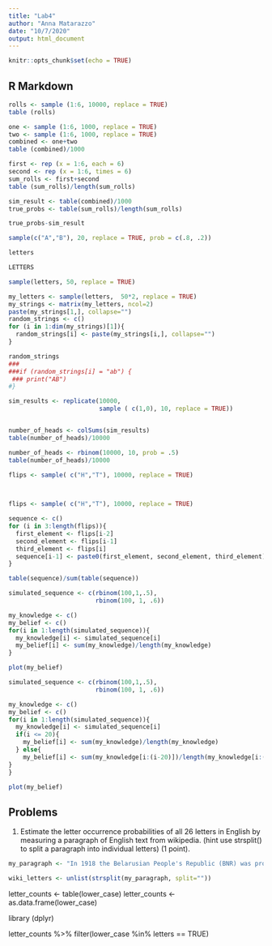 ```yaml
---
title: "Lab4"
author: "Anna Matarazzo"
date: "10/7/2020"
output: html_document
---
```


```r
knitr::opts_chunk$set(echo = TRUE)
```

## R Markdown

```r

rolls <- sample (1:6, 10000, replace = TRUE)
table (rolls)


```




```r

one <- sample (1:6, 1000, replace = TRUE)
two <- sample (1:6, 1000, replace = TRUE)
combined <- one+two
table (combined)/1000

```


```r

first <- rep (x = 1:6, each = 6)
second <- rep (x = 1:6, times = 6)
sum_rolls <- first+second
table (sum_rolls)/length(sum_rolls)

sim_result <- table(combined)/1000
true_probs <- table(sum_rolls)/length(sum_rolls)

true_probs-sim_result

```

```r
sample(c("A","B"), 20, replace = TRUE, prob = c(.8, .2))

letters

LETTERS

sample(letters, 50, replace = TRUE)

```


```r

my_letters <- sample(letters,  50*2, replace = TRUE)
my_strings <- matrix(my_letters, ncol=2)
paste(my_strings[1,], collapse="")
random_strings <- c()
for (i in 1:dim(my_strings)[1]){
  random_strings[i] <- paste(my_strings[i,], collapse="")
}

random_strings
###
###if (random_strings[i] = "ab") {
 ### print("AB")
#}

````


```r

sim_results <- replicate(10000,
                         sample ( c(1,0), 10, replace = TRUE))


number_of_heads <- colSums(sim_results)
table(number_of_heads)/10000

number_of_heads <- rbinom(10000, 10, prob = .5)
table(number_of_heads)/10000
````



```r
flips <- sample( c("H","T"), 10000, replace = TRUE)

 

````



```r
flips <- sample( c("H","T"), 10000, replace = TRUE)

sequence <- c()
for (i in 3:length(flips)){
  first_element <- flips[i-2]
  second_element <- flips[i-1]
  third_element <- flips[i]
  sequence[i-1] <- paste0(first_element, second_element, third_element)
}

table(sequence)/sum(table(sequence))

```


```r
simulated_sequence <- c(rbinom(100,1,.5),
                        rbinom(100, 1, .6))

my_knowledge <- c()
my_belief <- c()
for(i in 1:length(simulated_sequence)){
  my_knowledge[i] <- simulated_sequence[i]
  my_belief[i] <- sum(my_knowledge)/length(my_knowledge)
}

plot(my_belief)
```


```r
simulated_sequence <- c(rbinom(100,1,.5),
                        rbinom(100, 1, .6))

my_knowledge <- c()
my_belief <- c()
for(i in 1:length(simulated_sequence)){
  my_knowledge[i] <- simulated_sequence[i]
  if(i <= 20){
    my_belief[i] <- sum(my_knowledge)/length(my_knowledge)
  } else{
    my_belief[i] <- sum(my_knowledge[i:(i-20)])/length(my_knowledge[i:(i-20)])
}
}

plot(my_belief)
````


## Problems

1. Estimate the letter occurrence probabilities of all 26 letters in English by measuring a paragraph of English text from wikipedia. (hint use strsplit() to split a paragraph into individual letters) (1 point).


```r

my_paragraph <- "In 1918 the Belarusian People's Republic (BNR) was proclaimed, the symbols of which became the coat of arms Pahonia and the white-red-white flag. On 11 August, the newspaper Svobodnaya Belarus published the first official description of the flag and coat of arms. In 1919-1920, the white-red-white flag was used by Belarusian military formations as part of the armies of Poland and Lithuania. In 1920, the flag was used by participants in the Slutsk uprising."

wiki_letters <- unlist(strsplit(my_paragraph, split=""))


```


letter_counts <- table(lower_case)
letter_counts <- as.data.frame(lower_case)

library (dplyr)

letter_counts %>%
  filter(lower_case %in% letters == TRUE)






